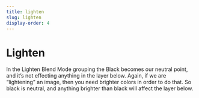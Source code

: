 ```yaml
---
title: lighten
slug: lighten
display-order: 4
---
```


# Lighten

In the Lighten Blend Mode grouping the Black becomes our neutral point, and it’s not effecting anything in the layer below. Again, if we are “lightening” an image, then you need brighter colors in order to do that. So black is neutral, and anything brighter than black will affect the layer below.
